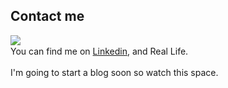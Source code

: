 ## Contact me

<img style="float:left; margin-right: 10px" src="https://miro.medium.com/max/3150/0*UFSF4bjlwJmz1h4G."/>
<br/>
You can find me on <a href="https://www.linkedin.com/in/kingsley-onyensoh-815942168/">Linkedin</a>, and Real Life.<br/><br/>
I'm going to start a blog soon so watch this space.

